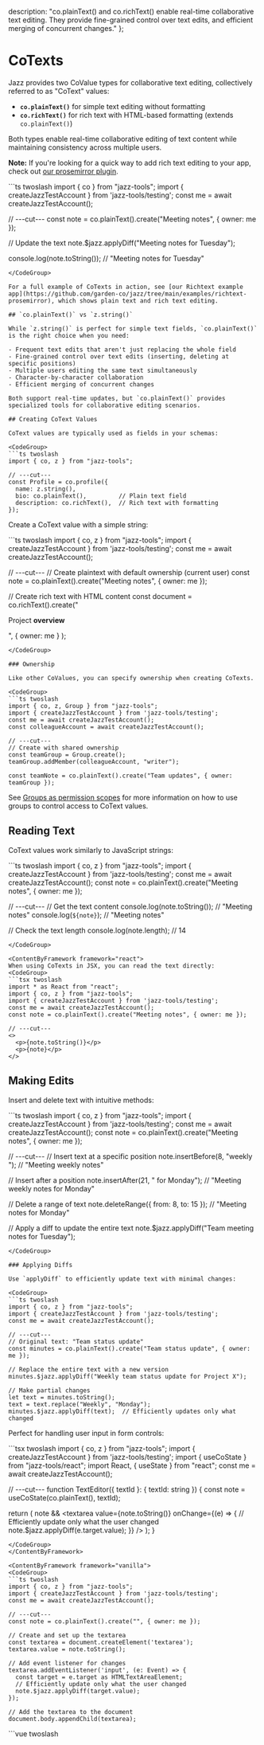 
  description: "co.plainText() and co.richText() enable real-time collaborative text editing. They provide fine-grained control over text edits, and efficient merging of concurrent changes."
};

# CoTexts

Jazz provides two CoValue types for collaborative text editing, collectively referred to as "CoText" values:

- **`co.plainText()`** for simple text editing without formatting
- **`co.richText()`** for rich text with HTML-based formatting (extends `co.plainText()`)

Both types enable real-time collaborative editing of text content while maintaining consistency across multiple users.

**Note:** If you're looking for a quick way to add rich text editing to your app, check out [our prosemirror plugin](#using-rich-text-with-prosemirror).

<CodeGroup>
```ts twoslash
import { co } from "jazz-tools";
import { createJazzTestAccount } from 'jazz-tools/testing';
const me = await createJazzTestAccount();

// ---cut---
const note = co.plainText().create("Meeting notes", { owner: me });

// Update the text
note.$jazz.applyDiff("Meeting notes for Tuesday");

console.log(note.toString());  // "Meeting notes for Tuesday"
```
</CodeGroup>

For a full example of CoTexts in action, see [our Richtext example app](https://github.com/garden-co/jazz/tree/main/examples/richtext-prosemirror), which shows plain text and rich text editing.

## `co.plainText()` vs `z.string()`

While `z.string()` is perfect for simple text fields, `co.plainText()` is the right choice when you need:

- Frequent text edits that aren't just replacing the whole field
- Fine-grained control over text edits (inserting, deleting at specific positions)
- Multiple users editing the same text simultaneously
- Character-by-character collaboration
- Efficient merging of concurrent changes

Both support real-time updates, but `co.plainText()` provides specialized tools for collaborative editing scenarios.

## Creating CoText Values

CoText values are typically used as fields in your schemas:

<CodeGroup>
```ts twoslash
import { co, z } from "jazz-tools";

// ---cut---
const Profile = co.profile({
  name: z.string(),
  bio: co.plainText(),         // Plain text field
  description: co.richText(),  // Rich text with formatting
});
```
</CodeGroup>

Create a CoText value with a simple string:

<CodeGroup>
```ts twoslash
import { co, z } from "jazz-tools";
import { createJazzTestAccount } from 'jazz-tools/testing';
const me = await createJazzTestAccount();

// ---cut---
// Create plaintext with default ownership (current user)
const note = co.plainText().create("Meeting notes", { owner: me });

// Create rich text with HTML content
const document = co.richText().create("<p>Project <strong>overview</strong></p>",
  { owner: me }
);
```
</CodeGroup>

### Ownership

Like other CoValues, you can specify ownership when creating CoTexts.

<CodeGroup>
```ts twoslash
import { co, z, Group } from "jazz-tools";
import { createJazzTestAccount } from 'jazz-tools/testing';
const me = await createJazzTestAccount();
const colleagueAccount = await createJazzTestAccount();

// ---cut---
// Create with shared ownership
const teamGroup = Group.create();
teamGroup.addMember(colleagueAccount, "writer");

const teamNote = co.plainText().create("Team updates", { owner: teamGroup });
```
</CodeGroup>

See [Groups as permission scopes](/docs/permissions-and-sharing/overview) for more information on how to use groups to control access to CoText values.

## Reading Text

CoText values work similarly to JavaScript strings:

<CodeGroup>
```ts twoslash
import { co, z } from "jazz-tools";
import { createJazzTestAccount } from 'jazz-tools/testing';
const me = await createJazzTestAccount();
const note = co.plainText().create("Meeting notes", { owner: me });

// ---cut---
// Get the text content
console.log(note.toString());  // "Meeting notes"
console.log(`${note}`);    // "Meeting notes"

// Check the text length
console.log(note.length);      // 14
```
</CodeGroup>

<ContentByFramework framework="react">
When using CoTexts in JSX, you can read the text directly:
<CodeGroup>
```tsx twoslash
import * as React from "react";
import { co, z } from "jazz-tools";
import { createJazzTestAccount } from 'jazz-tools/testing';
const me = await createJazzTestAccount();
const note = co.plainText().create("Meeting notes", { owner: me });

// ---cut---
<>
  <p>{note.toString()}</p>
  <p>{note}</p>
</>
```
</CodeGroup>
</ContentByFramework>

## Making Edits

Insert and delete text with intuitive methods:

<CodeGroup>
```ts twoslash
import { co, z } from "jazz-tools";
import { createJazzTestAccount } from 'jazz-tools/testing';
const me = await createJazzTestAccount();
const note = co.plainText().create("Meeting notes", { owner: me });

// ---cut---
// Insert text at a specific position
note.insertBefore(8, "weekly ");  // "Meeting weekly notes"

// Insert after a position
note.insertAfter(21, " for Monday");  // "Meeting weekly notes for Monday"

// Delete a range of text
note.deleteRange({ from: 8, to: 15 });  // "Meeting notes for Monday"

// Apply a diff to update the entire text
note.$jazz.applyDiff("Team meeting notes for Tuesday");
```
</CodeGroup>

### Applying Diffs

Use `applyDiff` to efficiently update text with minimal changes:

<CodeGroup>
```ts twoslash
import { co, z } from "jazz-tools";
import { createJazzTestAccount } from 'jazz-tools/testing';
const me = await createJazzTestAccount();

// ---cut---
// Original text: "Team status update"
const minutes = co.plainText().create("Team status update", { owner: me });

// Replace the entire text with a new version
minutes.$jazz.applyDiff("Weekly team status update for Project X");

// Make partial changes
let text = minutes.toString();
text = text.replace("Weekly", "Monday");
minutes.$jazz.applyDiff(text);  // Efficiently updates only what changed
```
</CodeGroup>

Perfect for handling user input in form controls:

<ContentByFramework framework="react">
<CodeGroup>
```tsx twoslash
import { co, z } from "jazz-tools";
import { createJazzTestAccount } from 'jazz-tools/testing';
import { useCoState } from "jazz-tools/react";
import React, { useState } from "react";
const me = await createJazzTestAccount();

// ---cut---
function TextEditor({ textId }: { textId: string }) {
  const note = useCoState(co.plainText(), textId);

  return (
    note && <textarea
      value={note.toString()}
      onChange={(e) => {
        // Efficiently update only what the user changed
        note.$jazz.applyDiff(e.target.value);
      }}
    />
  );
}
```
</CodeGroup>
</ContentByFramework>

<ContentByFramework framework="vanilla">
<CodeGroup>
```ts twoslash
import { co, z } from "jazz-tools";
import { createJazzTestAccount } from 'jazz-tools/testing';
const me = await createJazzTestAccount();

// ---cut---
const note = co.plainText().create("", { owner: me });

// Create and set up the textarea
const textarea = document.createElement('textarea');
textarea.value = note.toString();

// Add event listener for changes
textarea.addEventListener('input', (e: Event) => {
  const target = e.target as HTMLTextAreaElement;
  // Efficiently update only what the user changed
  note.$jazz.applyDiff(target.value);
});

// Add the textarea to the document
document.body.appendChild(textarea);
```
</CodeGroup>
</ContentByFramework>

<ContentByFramework framework="vue">
<CodeGroup>
```vue twoslash
<script setup lang="ts">
import { ref, onMounted } from 'vue';
import { co, z } from "jazz-tools";
import { createJazzTestAccount } from 'jazz-tools/testing';

const note = ref(null);
const textContent = ref("");

onMounted(async () => {
  const me = await createJazzTestAccount();
  note.value = co.plainText().create("", { owner: me });
  textContent.value = note.value.toString();
});

function updateText(e) {
  if (note.value) {
    note.value.$jazz.applyDiff(e.target.value);
    textContent.value = note.value.toString();
  }
}
</script>

<template>
  <textarea
    :value="textContent"
    @input="updateText"
  />
</template>
```
</CodeGroup>
</ContentByFramework>

<ContentByFramework framework="svelte">
<CodeGroup>
```svelte twoslash
<script lang="ts">
import { co } from "jazz-tools";
import { createJazzTestAccount } from 'jazz-tools/testing';
const me = await createJazzTestAccount();

const note = co.plainText().create("", { owner: me });
</script>

<textarea
  value={note.toString()}
  oninput={e => note.$jazz.applyDiff(e.target.value)}
/>
```
</CodeGroup>
</ContentByFramework>

## Using Rich Text with ProseMirror

Jazz provides a dedicated plugin for integrating `co.richText()` with the popular ProseMirror editor that enables bidirectional synchronization between your co.richText() instances and ProseMirror editors.

### ProseMirror Plugin Features

- **Bidirectional Sync**: Changes in the editor automatically update the `co.richText()` and vice versa
- **Real-time Collaboration**: Multiple users can edit the same document simultaneously
- **HTML Conversion**: Automatically converts between HTML (used by `co.richText()`) and ProseMirror's document model

### Installation

<CodeGroup>
```bash
pnpm add prosemirror-view \
  prosemirror-state \
  prosemirror-schema-basic
```
</CodeGroup>

### Integration

<ContentByFramework framework="react-native">
We don't currently have a React Native-specific example, but you need help you can [request one](https://github.com/garden-co/jazz/issues/new), or ask on [Discord](https://discord.gg/utDMjHYg42).
</ContentByFramework>

<ContentByFramework framework="react-native-expo">
We don't currently have a React Native Expo-specific example, but you need help please [request one](https://github.com/garden-co/jazz/issues/new), or ask on [Discord](https://discord.gg/utDMjHYg42).
</ContentByFramework>

<ContentByFramework framework={["react", "react-native", "react-native-expo"]}>
For use with React:
<CodeGroup>
```tsx twoslash
const JazzProfile = co.profile({
  bio: co.richText(),
});

const JazzAccount = co.account({
  profile: JazzProfile,
  root: co.map({})
});

import { useAccount, useCoState } from "jazz-tools/react";
import { co, z } from "jazz-tools";
import React, { useEffect, useRef } from "react";
// ---cut---
// RichTextEditor.tsx
import { createJazzPlugin } from "jazz-tools/prosemirror";
import { exampleSetup } from "prosemirror-example-setup";
import { schema } from "prosemirror-schema-basic";
import { EditorState } from "prosemirror-state";
import { EditorView } from "prosemirror-view";

function RichTextEditor() {
  const { me } = useAccount(JazzAccount, { resolve: { profile: true } });
  const editorRef = useRef<HTMLDivElement>(null);
  const viewRef = useRef<EditorView | null>(null);

  useEffect(() => {
    if (!me?.profile.bio || !editorRef.current) return;

    // Create the Jazz plugin for ProseMirror
    // Providing a co.richText() instance to the plugin to automatically sync changes
    const jazzPlugin = createJazzPlugin(me.profile.bio); // [!code ++]

    // Set up ProseMirror with the Jazz plugin
    if (!viewRef.current) {
      viewRef.current = new EditorView(editorRef.current, {
        state: EditorState.create({
          schema,
          plugins: [
            ...exampleSetup({ schema }),
            jazzPlugin, // [!code ++]
          ],
        }),
      });
    }

    return () => {
      if (viewRef.current) {
        viewRef.current.destroy();
        viewRef.current = null;
      }
    };
  }, [me?.profile.bio?.$jazz.id]);

  if (!me) return null;

  return (
    <div className="border rounded">
      <div ref={editorRef} className="p-2" />
    </div>
  );
}
```
</CodeGroup>
</ContentByFramework>

<ContentByFramework framework="svelte">
We don't currently have a Svelte-specific example, but you need help you can [request one](https://github.com/garden-co/jazz/issues/new), or ask on [Discord](https://discord.gg/utDMjHYg42).
</ContentByFramework>

<ContentByFramework framework="vue">
We don't currently have a Vue-specific example, but you need help you can [request one](https://github.com/garden-co/jazz/issues/new), or ask on [Discord](https://discord.gg/utDMjHYg42).
</ContentByFramework>

<ContentByFramework framework={["vanilla", "svelte", "vue", "react-native", "react-native-expo"]}>
For use without a framework:
<CodeGroup>
```js twoslash
import { co, z } from "jazz-tools";
import { createJazzPlugin } from "jazz-tools/prosemirror";
import { exampleSetup } from "prosemirror-example-setup";
import { schema } from "prosemirror-schema-basic";
import { EditorState } from "prosemirror-state";
import { EditorView } from "prosemirror-view";

function setupRichTextEditor(coRichText, container) {
  // Create the Jazz plugin for ProseMirror
  // Providing a co.richText() instance to the plugin to automatically sync changes
  const jazzPlugin = createJazzPlugin(coRichText); // [!code ++]

  // Set up ProseMirror with Jazz plugin
  const view = new EditorView(container, {
    state: EditorState.create({
      schema,
      plugins: [
        ...exampleSetup({ schema }),
        jazzPlugin, // [!code ++]
      ],
    }),
  });

  // Return cleanup function
  return () => {
    view.destroy();
  };
}

// Usage
const document = co.richText().create("<p>Initial content</p>", { owner: me });
const editorContainer = document.getElementById("editor");
const cleanup = setupRichTextEditor(document, editorContainer);

// Later when done with the editor
cleanup();
```
</CodeGroup>
</ContentByFramework>
